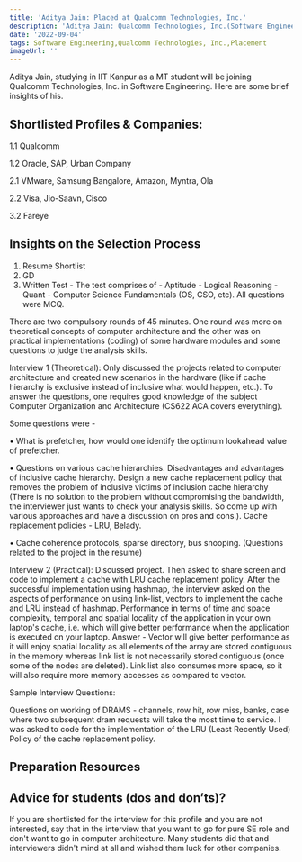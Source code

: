 ```yaml
---
title: 'Aditya Jain: Placed at Qualcomm Technologies, Inc.'
description: 'Aditya Jain: Qualcomm Technologies, Inc.(Software Engineering)'
date: '2022-09-04'
tags: Software Engineering,Qualcomm Technologies, Inc.,Placement
imageUrl: ''
---
```


Aditya Jain, studying in IIT Kanpur as a MT student will be joining Qualcomm Technologies, Inc. in Software Engineering. Here are some brief
insights of his.

## Shortlisted Profiles & Companies:
1.1 Qualcomm 

1.2 Oracle, SAP, Urban Company 

2.1 VMware, Samsung Bangalore, Amazon, Myntra, Ola 

2.2 Visa, Jio-Saavn, Cisco 

3.2 Fareye

## Insights on the Selection Process
1. Resume Shortlist
2. GD
3. Written Test - The test comprises of - Aptitude - Logical Reasoning - Quant - Computer Science Fundamentals (OS, CSO, etc). All questions were MCQ.

There are two compulsory rounds of 45 minutes. One round was more on theoretical concepts of computer architecture and the other was on practical implementations (coding) of some hardware modules and some questions to judge the analysis skills.
 
Interview 1 (Theoretical): Only discussed the projects related to computer architecture and created new scenarios in the hardware (like if cache hierarchy is exclusive instead of inclusive what would happen, etc.). To answer the questions, one requires good knowledge of the subject Computer Organization and Architecture (CS622 ACA covers everything). 

Some questions were -
 
• What is prefetcher, how would one identify the optimum lookahead value of prefetcher. 

• Questions on various cache hierarchies. Disadvantages and advantages of inclusive 
cache hierarchy. Design a new cache replacement policy that removes the problem of inclusive victims of inclusion cache hierarchy (There is no solution to the problem without compromising the bandwidth, the interviewer just wants to check your analysis skills. So come up with various approaches and have a discussion on pros and cons.). Cache replacement policies - LRU, Belady. 

• Cache coherence protocols, sparse directory, bus snooping. (Questions related to the project in the resume) 

Interview 2 (Practical): Discussed project. Then asked to share screen and code to implement a cache with LRU cache replacement policy. After the successful implementation using hashmap, the interview asked on the aspects of performance on using link-list, vectors to implement the cache and LRU instead of hashmap. Performance in terms of time and space complexity, temporal and spatial locality of the application in your own laptop's cache, i.e. which will give better performance when the application is executed on your laptop. Answer - Vector will give better performance as it will enjoy spatial locality as all elements of the array are stored contiguous in the memory whereas link list is not necessarily stored contiguous (once some of the nodes are deleted). Link list also consumes more space, so it will also require more memory accesses as compared to vector.
 
Sample Interview Questions:
 
Questions on working of DRAMS - channels, row hit, row miss, banks, case where two subsequent dram requests will take the most time to service. 
I was asked to code for the implementation of the LRU (Least Recently Used) Policy of the cache replacement policy. 


##  Preparation Resources


## Advice for students (dos and don’ts)? 
If you are shortlisted for the interview for this profile and you are not interested, say that in the interview that you want to go for pure SE role and don't want to go in computer architecture. Many students did that and interviewers didn't mind at all and wished them luck for other companies. 

